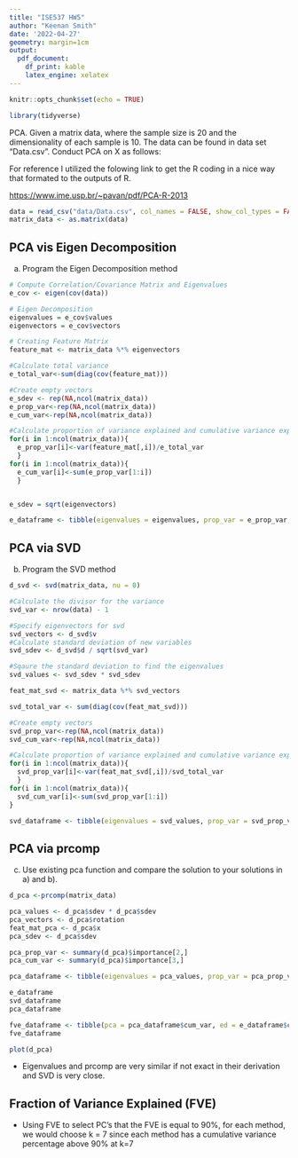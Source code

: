 ```yaml
---
title: "ISE537 HW5"
author: "Keenan Smith"
date: '2022-04-27'
geometry: margin=1cm
output: 
  pdf_document:
    df_print: kable
    latex_engine: xelatex
---
```


```r
knitr::opts_chunk$set(echo = TRUE)
```

```r
library(tidyverse)
```

PCA. Given a matrix data, where the sample size is 20 and the dimensionality of each sample is 10. The data can be found in data set “Data.csv”. Conduct PCA on X as follows:

For reference I utilized the folowing link to get the R coding in a nice way that formated to the outputs of R.

<https://www.ime.usp.br/~pavan/pdf/PCA-R-2013>

```r
data = read_csv("data/Data.csv", col_names = FALSE, show_col_types = FALSE)
matrix_data <- as.matrix(data)
```

## PCA vis Eigen Decomposition

a) Program the Eigen Decomposition method

```r
# Compute Correlation/Covariance Matrix and Eigenvalues
e_cov <- eigen(cov(data))

# Eigen Decomposition
eigenvalues = e_cov$values
eigenvectors = e_cov$vectors

# Creating Feature Matrix
feature_mat <- matrix_data %*% eigenvectors

#Calculate total variance
e_total_var<-sum(diag(cov(feature_mat))) 

#Create empty vectors
e_sdev <- rep(NA,ncol(matrix_data))
e_prop_var<-rep(NA,ncol(matrix_data))
e_cum_var<-rep(NA,ncol(matrix_data)) 

#Calculate proportion of variance explained and cumulative variance explained
for(i in 1:ncol(matrix_data)){
  e_prop_var[i]<-var(feature_mat[,i])/e_total_var
  }
for(i in 1:ncol(matrix_data)){
  e_cum_var[i]<-sum(e_prop_var[1:i])
  }


e_sdev = sqrt(eigenvectors)

e_dataframe <- tibble(eigenvalues = eigenvalues, prop_var = e_prop_var, cum_var = e_cum_var)
```

## PCA via SVD

b) Program the SVD method

```r
d_svd <- svd(matrix_data, nu = 0)

#Calculate the divisor for the variance
svd_var <- nrow(data) - 1

#Specify eigenvectors for svd
svd_vectors <- d_svd$v
#Calculate standard deviation of new variables
svd_sdev <- d_svd$d / sqrt(svd_var)

#Sqaure the standard deviation to find the eigenvalues
svd_values <- svd_sdev * svd_sdev

feat_mat_svd <- matrix_data %*% svd_vectors

svd_total_var <- sum(diag(cov(feat_mat_svd)))

#Create empty vectors
svd_prop_var<-rep(NA,ncol(matrix_data))
svd_cum_var<-rep(NA,ncol(matrix_data)) 

#Calculate proportion of variance explained and cumulative variance explained
for(i in 1:ncol(matrix_data)){
  svd_prop_var[i]<-var(feat_mat_svd[,i])/svd_total_var
  }
for(i in 1:ncol(matrix_data)){
  svd_cum_var[i]<-sum(svd_prop_var[1:i])
}

svd_dataframe <- tibble(eigenvalues = svd_values, prop_var = svd_prop_var, cum_var = svd_cum_var)
```

## PCA via prcomp

c) Use existing pca function and compare the solution to your solutions in a) and b).

```r
d_pca <-prcomp(matrix_data)

pca_values <- d_pca$sdev * d_pca$sdev
pca_vectors <- d_pca$rotation
feat_mat_pca <- d_pca$x
pca_sdev <- d_pca$sdev

pca_prop_var <- summary(d_pca)$importance[2,]
pca_cum_var <- summary(d_pca)$importance[3,]

pca_dataframe <- tibble(eigenvalues = pca_values, prop_var = pca_prop_var, cum_var = pca_cum_var)
```

```r
e_dataframe
svd_dataframe
pca_dataframe

fve_dataframe <- tibble(pca = pca_dataframe$cum_var, ed = e_dataframe$cum_var, svd = svd_dataframe$cum_var)
fve_dataframe

plot(d_pca)
```

- Eigenvalues and prcomp are very similar if not exact in their derivation and SVD is very close. 

## Fraction of Variance Explained (FVE)

- Using FVE to select PC's that the FVE is equal to 90%, for each method, we would choose k = 7 since each method has a cumulative variance percentage above 90% at k=7
